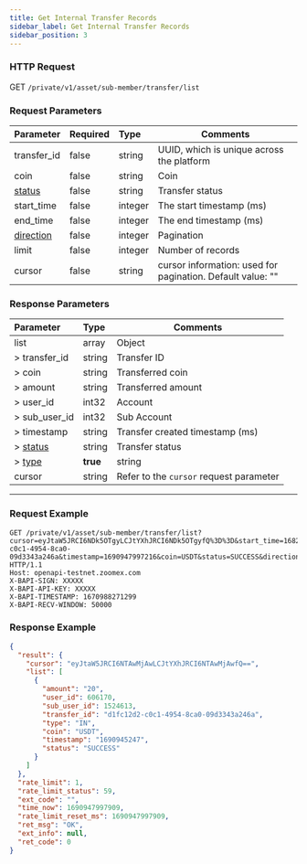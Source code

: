 ```yaml
---
title: Get Internal Transfer Records
sidebar_label: Get Internal Transfer Records
sidebar_position: 3
---
```


### HTTP Request
GET `/private/v1/asset/sub-member/transfer/list`

### Request Parameters
| Parameter | Required | Type | Comments|
|:----- |:-------|:-----|------ |
|transfer_id |false |string |UUID, which is unique across the platform|
|coin |false |string |Coin |
|[status](../asset/enum#transferstatus-status) |false |string |Transfer status |
|start_time |false |integer |The start timestamp (ms) |
|end_time |false |integer |The end timestamp (ms) |
|[direction](../asset/enum#assetdirection-direction) |false |integer |Pagination |
|limit |false |integer |Number of records|
|cursor |false |string |cursor information: used for pagination. Default value: ""|

### Response Parameters
| Parameter | Type | Comments|
|:----- |:-----|----- |
|list |array|Object |
|> transfer_id |string |Transfer ID |
|> coin |string |Transferred coin |
|> amount |string |Transferred amount |
|> user_id |int32 |Account |
|> sub_user_id |int32 |Sub Account |
|> timestamp |string |Transfer created timestamp (ms) |
|> [status](../asset/enum#transferstatus-status) |string |Transfer status |
|> [type](../asset/enum#transfertype-type) |**true** |string |Determines the direction of transfer |
|cursor |string|Refer to the `cursor` request parameter |

---

### Request Example

```shell
GET /private/v1/asset/sub-member/transfer/list?cursor=eyJtaW5JRCI6NDk5OTgyLCJtYXhJRCI6NDk5OTgyfQ%3D%3D&start_time=1682924702&api_key=dVuOdOe0YxIzByQ8tV&sign=4b160d2aaa1453ecebccaf48c605cc9528262bc00a76c5ab4c600acb54a26bc0&end_time=1690947997&limit=5&transfer_id=d1fc12d2-c0c1-4954-8ca0-09d3343a246a&timestamp=1690947997216&coin=USDT&status=SUCCESS&direction=first HTTP/1.1
Host: openapi-testnet.zoomex.com
X-BAPI-SIGN: XXXXX
X-BAPI-API-KEY: XXXXX
X-BAPI-TIMESTAMP: 1670988271299
X-BAPI-RECV-WINDOW: 50000
```

### Response Example

```json
{
  "result": {
    "cursor": "eyJtaW5JRCI6NTAwMjAwLCJtYXhJRCI6NTAwMjAwfQ==",
    "list": [
      {
        "amount": "20",
        "user_id": 606170,
        "sub_user_id": 1524613,
        "transfer_id": "d1fc12d2-c0c1-4954-8ca0-09d3343a246a",
        "type": "IN",
        "coin": "USDT",
        "timestamp": "1690945247",
        "status": "SUCCESS"
      }
    ]
  },
  "rate_limit": 1,
  "rate_limit_status": 59,
  "ext_code": "",
  "time_now": 1690947997909,
  "rate_limit_reset_ms": 1690947997909,
  "ret_msg": "OK",
  "ext_info": null,
  "ret_code": 0
}
```
